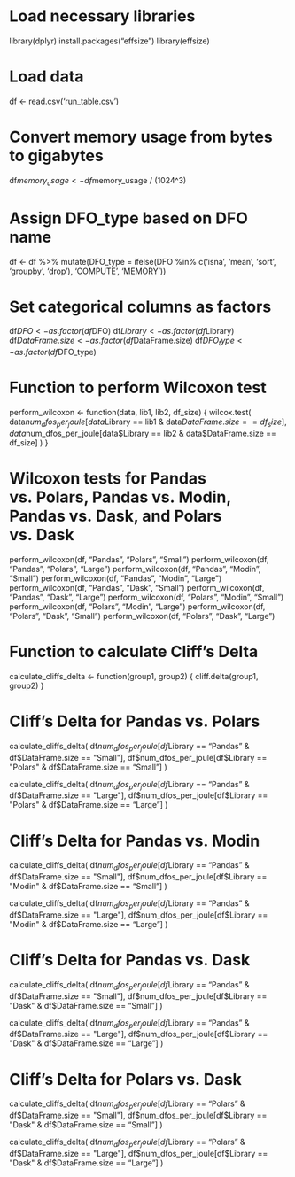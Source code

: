 # Load necessary libraries
library(dplyr)
install.packages("effsize")
library(effsize)

# Load data
df <- read.csv('run_table.csv')


# Convert memory usage from bytes to gigabytes
df$memory_usage <- df$memory_usage / (1024^3)

# Assign DFO_type based on DFO name
df <- df %>%
  mutate(DFO_type = ifelse(DFO %in% c('isna', 'mean', 'sort', 'groupby', 'drop'), 'COMPUTE', 'MEMORY'))

# Set categorical columns as factors
df$DFO <- as.factor(df$DFO)
df$Library <- as.factor(df$Library)
df$DataFrame.size <- as.factor(df$DataFrame.size)
df$DFO_type <- as.factor(df$DFO_type)

# Function to perform Wilcoxon test
perform_wilcoxon <- function(data, lib1, lib2, df_size) {
  wilcox.test(
    data$num_dfos_per_joule[data$Library == lib1 & data$DataFrame.size == df_size],
    data$num_dfos_per_joule[data$Library == lib2 & data$DataFrame.size == df_size]
  )
}

# Wilcoxon tests for Pandas vs. Polars, Pandas vs. Modin, Pandas vs. Dask, and Polars vs. Dask
perform_wilcoxon(df, "Pandas", "Polars", "Small")
perform_wilcoxon(df, "Pandas", "Polars", "Large")
perform_wilcoxon(df, "Pandas", "Modin", "Small")
perform_wilcoxon(df, "Pandas", "Modin", "Large")
perform_wilcoxon(df, "Pandas", "Dask", "Small")
perform_wilcoxon(df, "Pandas", "Dask", "Large")
perform_wilcoxon(df, "Polars", "Modin", "Small")
perform_wilcoxon(df, "Polars", "Modin", "Large")
perform_wilcoxon(df, "Polars", "Dask", "Small")
perform_wilcoxon(df, "Polars", "Dask", "Large")

# Function to calculate Cliff's Delta
calculate_cliffs_delta <- function(group1, group2) {
  cliff.delta(group1, group2)
}

# Cliff's Delta for Pandas vs. Polars
calculate_cliffs_delta(
  df$num_dfos_per_joule[df$Library == "Pandas" & df$DataFrame.size == "Small"],
  df$num_dfos_per_joule[df$Library == "Polars" & df$DataFrame.size == "Small"]
)

calculate_cliffs_delta(
  df$num_dfos_per_joule[df$Library == "Pandas" & df$DataFrame.size == "Large"],
  df$num_dfos_per_joule[df$Library == "Polars" & df$DataFrame.size == "Large"]
)

# Cliff's Delta for Pandas vs. Modin
calculate_cliffs_delta(
  df$num_dfos_per_joule[df$Library == "Pandas" & df$DataFrame.size == "Small"],
  df$num_dfos_per_joule[df$Library == "Modin" & df$DataFrame.size == "Small"]
)

calculate_cliffs_delta(
  df$num_dfos_per_joule[df$Library == "Pandas" & df$DataFrame.size == "Large"],
  df$num_dfos_per_joule[df$Library == "Modin" & df$DataFrame.size == "Large"]
)

# Cliff's Delta for Pandas vs. Dask
calculate_cliffs_delta(
  df$num_dfos_per_joule[df$Library == "Pandas" & df$DataFrame.size == "Small"],
  df$num_dfos_per_joule[df$Library == "Dask" & df$DataFrame.size == "Small"]
)

calculate_cliffs_delta(
  df$num_dfos_per_joule[df$Library == "Pandas" & df$DataFrame.size == "Large"],
  df$num_dfos_per_joule[df$Library == "Dask" & df$DataFrame.size == "Large"]
)

# Cliff's Delta for Polars vs. Dask
calculate_cliffs_delta(
  df$num_dfos_per_joule[df$Library == "Polars" & df$DataFrame.size == "Small"],
  df$num_dfos_per_joule[df$Library == "Dask" & df$DataFrame.size == "Small"]
)

calculate_cliffs_delta(
  df$num_dfos_per_joule[df$Library == "Polars" & df$DataFrame.size == "Large"],
  df$num_dfos_per_joule[df$Library == "Dask" & df$DataFrame.size == "Large"]
)

